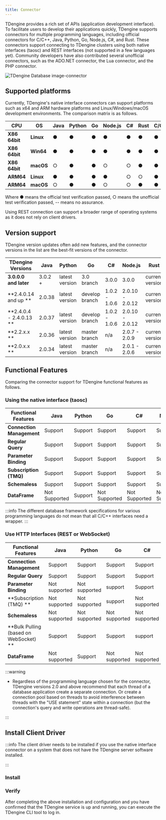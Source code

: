 ```yaml
---
title: Connector
---
```


TDengine provides a rich set of APIs (application development interface). To facilitate users to develop their applications quickly, TDengine supports connectors for multiple programming languages, including official connectors for C/C++, Java, Python, Go, Node.js, C#, and Rust. These connectors support connecting to TDengine clusters using both native interfaces (taosc) and REST interfaces (not supported in a few languages yet). Community developers have also contributed several unofficial connectors, such as the ADO.NET connector, the Lua connector, and the PHP connector.

![TDengine Database image-connector](./connector.webp)

## Supported platforms

Currently, TDengine's native interface connectors can support platforms such as x64 and ARM hardware platforms and Linux/Windows/macOS development environments. The comparison matrix is as follows.

| **CPU**        | **OS**    | **Java** | **Python** | **Go** | **Node.js** | **C#** | **Rust** | C/C++ |
| -------------- | --------- | -------- | ---------- | ------ | ----------- | ------ | -------- | ----- |
| **X86 64bit**  | **Linux** | ●        | ●          | ●      | ●           | ●      | ●        | ●     |
| **X86 64bit**  | **Win64** | ●        | ●          | ●      | ●           | ●      | ●        | ●     |
| **X86 64bit**  | **macOS** | ○        | ●          | ●      | ○           | ○      | ●        | ●     |
| **ARM64**      | **Linux** | ●        | ●          | ●      | ●           | ○      | ○        | ●     |
| **ARM64**      | **macOS** | ○        | ●          | ●      | ○           | ○      | ●        | ●     |

Where ● means the official test verification passed, ○ means the unofficial test verification passed, -- means no assurance.

Using REST connection can support a broader range of operating systems as it does not rely on client drivers.

## Version support

TDengine version updates often add new features, and the connector versions in the list are the best-fit versions of the connector.

| **TDengine Versions**       | **Java**       | **Python**     | **Go**         | **C#**        | **Node.js**     | **Rust**        |
| --------------------------- | -------------- | -------------- | -------------- | ------------- | --------------- | --------------- |
| **3.0.0.0 and later**       | 3.0.2 +        | latest version | 3.0 branch     | 3.0.0         | 3.0.0           | current version |
| **2.4.0.14 and up **        | 2.0.38         | latest version | develop branch | 1.0.2 - 1.0.6 | 2.0.10 - 2.0.12 | current version |
| **2.4.0.4 - 2.4.0.13 **     | 2.0.37         | latest version | develop branch | 1.0.2 - 1.0.6 | 2.0.10 - 2.0.12 | current version |
| **2.2.x.x **                | 2.0.36         | latest version | master branch  | n/a           | 2.0.7 - 2.0.9   | current version |
| **2.0.x.x **                | 2.0.34         | latest version | master branch  | n/a           | 2.0.1 - 2.0.6   | current version |

## Functional Features

Comparing the connector support for TDengine functional features as follows.

### Using the native interface (taosc)

| **Functional Features**       | **Java**      | **Python** | **Go**        | **C#**        | **Node.js**   | **Rust**      |
| ----------------------------- | ------------- | ---------- | ------------- | ------------- | ------------- | ------------- |
| **Connection Management**     | Support       | Support    | Support       | Support       | Support       | Support       |
| **Regular Query**             | Support       | Support    | Support       | Support       | Support       | Support       |
| **Parameter Binding**         | Support       | Support    | Support       | Support       | Support       | Support       |
| **Subscription (TMQ)**        | Support       | Support    | Support       | Support       | Support       | Support       |
| **Schemaless**                | Support       | Support    | Support       | Support       | Support       | Support       |
| **DataFrame**                 | Not Supported | Support    | Not Supported | Not Supported | Not Supported | Not Supported |

:::info
The different database framework specifications for various programming languages do not mean that all C/C++ interfaces need a wrapper.
:::

### Use HTTP Interfaces (REST or WebSocket)

| **Functional Features**                | **Java**      | **Python**      | **Go**        | **C#**        | **Node.js**   | **Rust**      |
| -------------------------------------- | ------------- | --------------- | ------------- | ------------- | ------------- | ------------- |
| **Connection Management**              | Support       | Support         | Support       | Support       | Support       | Support       |
| **Regular Query**                      | Support       | Support         | Support       | Support       | Support       | Support       |
| **Parameter Binding**                  | Not supported | Not supported   | support       | Support       | Not supported | Support       |
| **Subscription (TMQ) **                | Not supported | Not supported   | support       | Not supported | Not supported | Support       |
| **Schemaless**                         | Not supported | Not supported   | Not supported | Not supported | Not supported | Not supported |
| **Bulk Pulling (based on WebSocket) ** | Support       | Support         | Support       | support       | Support       | Support       |
| **DataFrame**                          | Not supported | Support         | Not supported | Not supported | Not supported | Not supported |

:::warning

- Regardless of the programming language chosen for the connector, TDengine versions 2.0 and above recommend that each thread of a database application create a separate connection. Or create a connection pool based on threads to avoid interference between threads with the "USE statement" state within a connection (but the connection's query and write operations are thread-safe).

:::


## Install Client Driver

:::info
The client driver needs to be installed if you use the native interface connector on a system that does not have the TDengine server software installed.

:::

### Install

<Tabs defaultValue="linux" groupId="os">
  <TabItem value="linux" label="Linux">
    <InstallOnLinux />
  </TabItem>
  <TabItem value="windows" label="Windows">
    <InstallOnWindows />
  </TabItem>
  <TabItem value="macos" label="MacOS">
    <InstallOnMacOS />
  </TabItem>
</Tabs>

### Verify

After completing the above installation and configuration and you have confirmed that the TDengine service is up and running, you can execute the TDengine CLI tool to log in.

<Tabs defaultValue="linux" groupId="os">
  <TabItem value="linux" label="Linux">
    <VerifyLinux />
  </TabItem>
  <TabItem value="windows" label="Windows">
    <VerifyWindows />
  </TabItem>
  <TabItem value="macos" label="MacOS">
    <VerifyMacOS />
  </TabItem>
</Tabs>

